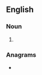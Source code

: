 ==English==

===Noun===
{{head|en|noun plural form}}

# {{plural of|melic|lang=en}}

===Anagrams===
* {{anagrams|en|climes}}